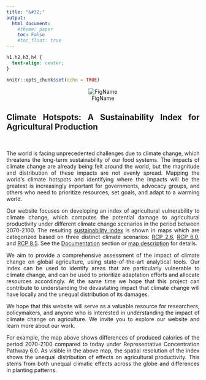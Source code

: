 ```yaml
---
title: "&#32;"
output:
  html_document:
    #theme: paper
    toc: False
    #toc_float: true
---
```

```css
h1,h2,h3,h4 {
  text-align: center;
}
```

```r
knitr::opts_chunk$set(echo = TRUE)
```
<style>
body {
text-align: justify}
</style>

<center>
![FigName](website6_bin_cal_dif.jpg)
</center>

## Climate Hotspots: A Sustainability Index for Agricultural Production

<br>

The world is facing unprecedented challenges due to climate change, which threatens the long-term sustainability of our food systems. The impacts of climate change are already being felt around the world, but the magnitude and distribution of these impacts are not evenly spread. Mapping the world’s climate hotspots and identifying where the impacts will be the greatest is increasingly important for governments, advocacy groups, and others who need to prioritize resources, set goals, and adapt to a warming world.

Our website focuses on developing an index of agricultural vulnerability to climate change, which computes the potential damage to agricultural productivity under different climate change scenarios in the period between 2070-2100.  The resulting [sustainability index](map_description.html) is shown in maps which are categorized based on three distinct climate scenarios: [RCP 2.6](rcp2p6.html), [RCP 6.0](rcp6p0.html), and [RCP 8.5](rcp8p5.html). See the [Documentation](about.html) section or [map description](map_description.html) for details.



We aim to provide a comprehensive assessment of the impact of climate change on global agriculture, using state-of-the-art analytical tools. Our index can be used to identify areas that are particularly vulnerable to climate change, and can be used to prioritize adaptation efforts and allocate resources accordingly.  At the same time we hope that this project can contribute to understanding the devastating impact that climate change will have locally and the unequal distribution of its damages.

We hope that this website will serve as a valuable resource for researchers, policymakers, and anyone who is interested in understanding the impact of climate change on agriculture. We invite you to explore our website and learn more about our work.

For example, the map above
shows differences of produced calories of the period 2070-2100 compared to today under Representative Concentration Pathway 6.0. As visible in the above map, the spatial resolution of the index shows the unequal distribution of effects on agricultural productivity. This stems from both unequal climatic effects across the globe and differences in planting patterns. 



 




